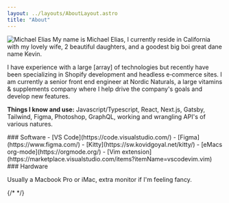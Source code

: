 ```yaml
---
layout: ../layouts/AboutLayout.astro
title: "About"
---
```



<img class="w-[26%] float-right ml-5 mt-1 scale-x-[-1]" src="/img/me-avatar-wave.png" alt="Michael Elias" />
My name is <span class="squiggle">Michael Elias</span>, I currently reside in California with my lovely wife, 2 beautiful daughters, and a goodest big boi great dane name Kevin.

I have experience with a large <Tooltip client:visible content="['Typescript', 'CSS', 'React', 'MySQL', 'Vue', 'WordPress', 'Next'.js, 'Node'.js, ...]">[array]</Tooltip> of technologies but recently have been specializing in Shopify development and headless e&#8209;commerce sites. I am currently a senior front end engineer at Nordic Naturals, a large vitamins & supplements company where I help drive the company's goals and develop new features.

<strong>Things I know and use:</strong> Javascript/Typescript, React, Next.js, Gatsby, Tailwind, Figma, Photoshop, GraphQL, working and wrangling API's of various natures.

<div class="flex flex-row gap-5 md:flex-col">
<div class="basis-1/2">
### Software
  - [VS Code](https://code.visualstudio.com/)
  - [Figma](https://www.figma.com/)
  - [Kitty](https://sw.kovidgoyal.net/kitty/)
  - [eMacs org-mode](https://orgmode.org/)
  - [Vim extension](https://marketplace.visualstudio.com/items?itemName=vscodevim.vim)
</div>
<div class="basis-1/2">
### Hardware

Usually a Macbook Pro or iMac, extra monitor if I'm feeling fancy.
</div>
</div>

{/* <Tooltip id="techarray" client:load /> */}
